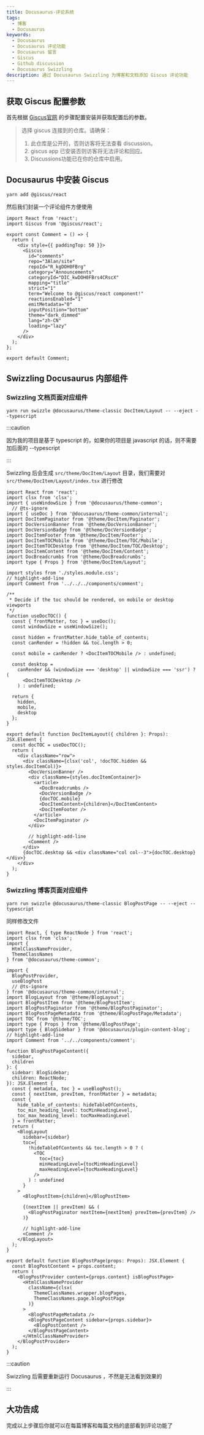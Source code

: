 ```yaml
---
title: Docusaurus-评论系统
tags:
  - 博客
  - Docusaurus
keywords:
  - Docusaurus
  - Docusaurus 评论功能
  - Docusaurus 留言
  - Giscus
  - Github discussion
  - Docusaurus Swizzling
description: 通过 Docusaurus Swizzling 为博客和文档添加 Giscus 评论功能
---
```


## 获取 Giscus 配置参数
首先根据 [Giscus官网](https://giscus.app/zh-CN) 的步骤配置安装并获取配置后的参数。

> 选择 giscus 连接到的仓库。请确保：
>
> 1. 此仓库是公开的，否则访客将无法查看 discussion。
> 2. giscus app 已安装否则访客将无法评论和回应。
> 3. Discussions功能已在你的仓库中启用。

## Docusaurus 中安装 Giscus
```
yarn add @giscus/react
```

然后我们封装一个评论组件方便使用
```tsx title="src/components/comment/index.tsx"
import React from 'react';
import Giscus from '@giscus/react';

export const Comment = () => {
  return (
    <div style={{ paddingTop: 50 }}>
      <Giscus
        id="comments"
        repo="3Alan/site"
        repoId="R_kgDOH0FBrg"
        category="Announcements"
        categoryId="DIC_kwDOH0FBrs4CRscX"
        mapping="title"
        strict="1"
        term="Welcome to @giscus/react component!"
        reactionsEnabled="1"
        emitMetadata="0"
        inputPosition="bottom"
        theme="dark_dimmed"
        lang="zh-CN"
        loading="lazy"
      />
    </div>
  );
};

export default Comment;
```

## Swizzling Docusaurus 内部组件
### Swizzling 文档页面对应组件
```
yarn run swizzle @docusaurus/theme-classic DocItem/Layout -- --eject --typescript
```

:::caution

因为我的项目是基于 typescript 的，如果你的项目是 javascript 的话，则不需要加后面的 --typescript

:::

Swizzling 后会生成 `src/theme/DocItem/Layout` 目录，我们需要对 `src/theme/DocItem/Layout/index.tsx` 进行修改
```tsx
import React from 'react';
import clsx from 'clsx';
import { useWindowSize } from '@docusaurus/theme-common';
  // @ts-ignore
import { useDoc } from '@docusaurus/theme-common/internal';
import DocItemPaginator from '@theme/DocItem/Paginator';
import DocVersionBanner from '@theme/DocVersionBanner';
import DocVersionBadge from '@theme/DocVersionBadge';
import DocItemFooter from '@theme/DocItem/Footer';
import DocItemTOCMobile from '@theme/DocItem/TOC/Mobile';
import DocItemTOCDesktop from '@theme/DocItem/TOC/Desktop';
import DocItemContent from '@theme/DocItem/Content';
import DocBreadcrumbs from '@theme/DocBreadcrumbs';
import type { Props } from '@theme/DocItem/Layout';

import styles from './styles.module.css';
// highlight-add-line
import Comment from '../../../components/comment';

/**
 * Decide if the toc should be rendered, on mobile or desktop viewports
 */
function useDocTOC() {
  const { frontMatter, toc } = useDoc();
  const windowSize = useWindowSize();

  const hidden = frontMatter.hide_table_of_contents;
  const canRender = !hidden && toc.length > 0;

  const mobile = canRender ? <DocItemTOCMobile /> : undefined;

  const desktop =
    canRender && (windowSize === 'desktop' || windowSize === 'ssr') ? (
      <DocItemTOCDesktop />
    ) : undefined;

  return {
    hidden,
    mobile,
    desktop
  };
}

export default function DocItemLayout({ children }: Props): JSX.Element {
  const docTOC = useDocTOC();
  return (
    <div className="row">
      <div className={clsx('col', !docTOC.hidden && styles.docItemCol)}>
        <DocVersionBanner />
        <div className={styles.docItemContainer}>
          <article>
            <DocBreadcrumbs />
            <DocVersionBadge />
            {docTOC.mobile}
            <DocItemContent>{children}</DocItemContent>
            <DocItemFooter />
          </article>
          <DocItemPaginator />
        </div>

        // highlight-add-line
        <Comment />
      </div>
      {docTOC.desktop && <div className="col col--3">{docTOC.desktop}</div>}
    </div>
  );
}
```


### Swizzling 博客页面对应组件
```
yarn run swizzle @docusaurus/theme-classic BlogPostPage -- --eject --typescript 
```

同样修改文件
```tsx title="src/theme/BlogPostPage/index.tsx"
import React, { type ReactNode } from 'react';
import clsx from 'clsx';
import {
  HtmlClassNameProvider,
  ThemeClassNames
} from '@docusaurus/theme-common';

import {
  BlogPostProvider,
  useBlogPost
  // @ts-ignore
} from '@docusaurus/theme-common/internal';
import BlogLayout from '@theme/BlogLayout';
import BlogPostItem from '@theme/BlogPostItem';
import BlogPostPaginator from '@theme/BlogPostPaginator';
import BlogPostPageMetadata from '@theme/BlogPostPage/Metadata';
import TOC from '@theme/TOC';
import type { Props } from '@theme/BlogPostPage';
import type { BlogSidebar } from '@docusaurus/plugin-content-blog';
// highlight-add-line
import Comment from '../../components/comment';

function BlogPostPageContent({
  sidebar,
  children
}: {
  sidebar: BlogSidebar;
  children: ReactNode;
}): JSX.Element {
  const { metadata, toc } = useBlogPost();
  const { nextItem, prevItem, frontMatter } = metadata;
  const {
    hide_table_of_contents: hideTableOfContents,
    toc_min_heading_level: tocMinHeadingLevel,
    toc_max_heading_level: tocMaxHeadingLevel
  } = frontMatter;
  return (
    <BlogLayout
      sidebar={sidebar}
      toc={
        !hideTableOfContents && toc.length > 0 ? (
          <TOC
            toc={toc}
            minHeadingLevel={tocMinHeadingLevel}
            maxHeadingLevel={tocMaxHeadingLevel}
          />
        ) : undefined
      }
    >
      <BlogPostItem>{children}</BlogPostItem>

      {(nextItem || prevItem) && (
        <BlogPostPaginator nextItem={nextItem} prevItem={prevItem} />
      )}

      // highlight-add-line
      <Comment />
    </BlogLayout>
  );
}

export default function BlogPostPage(props: Props): JSX.Element {
  const BlogPostContent = props.content;
  return (
    <BlogPostProvider content={props.content} isBlogPostPage>
      <HtmlClassNameProvider
        className={clsx(
          ThemeClassNames.wrapper.blogPages,
          ThemeClassNames.page.blogPostPage
        )}
      >
        <BlogPostPageMetadata />
        <BlogPostPageContent sidebar={props.sidebar}>
          <BlogPostContent />
        </BlogPostPageContent>
      </HtmlClassNameProvider>
    </BlogPostProvider>
  );
}

```

:::caution

Swizzling 后需要重新运行 Docusaurus ，不然是无法看到效果的

:::

## 大功告成
完成以上步骤后你就可以在每篇博客和每篇文档的底部看到评论功能了